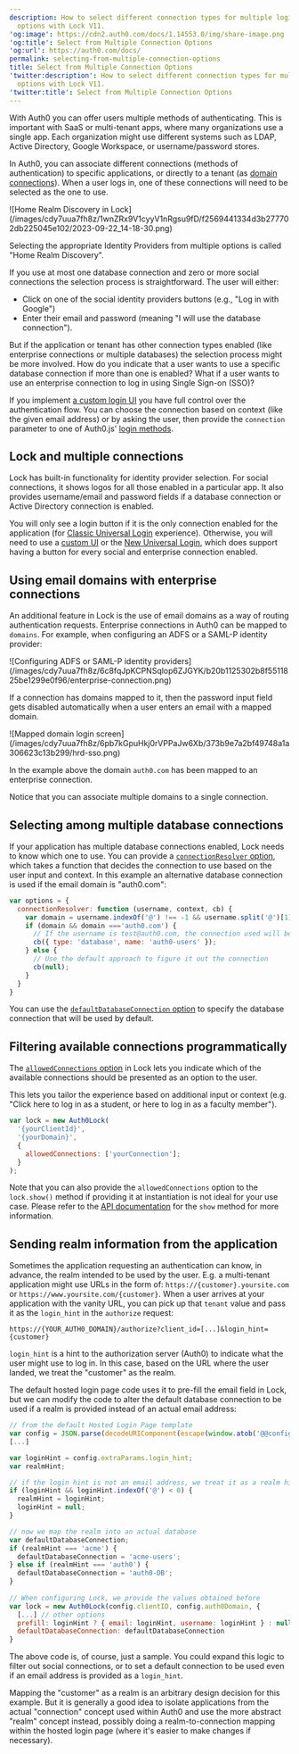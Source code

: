 ```yaml
---
description: How to select different connection types for multiple login
  options with Lock V11.
'og:image': https://cdn2.auth0.com/docs/1.14553.0/img/share-image.png
'og:title': Select from Multiple Connection Options
'og:url': https://auth0.com/docs/
permalink: selecting-from-multiple-connection-options
title: Select from Multiple Connection Options
'twitter:description': How to select different connection types for multiple login
  options with Lock V11.
'twitter:title': Select from Multiple Connection Options
---
```

With Auth0 you can offer users multiple methods of authenticating. This is important with SaaS or multi-tenant apps, where many organizations use a single app. Each organization might use different systems such as LDAP, Active Directory, Google Workspace, or username/password stores.

In Auth0, you can associate different connections (methods of authentication) to specific applications, or directly to a tenant (as [domain connections](/docs/authenticate/identity-providers/promote-connections-to-domain-level)). When a user logs in, one of these connections will need to be selected as the one to use.

<Frame>![Home Realm Discovery in Lock](/images/cdy7uua7fh8z/1wnZRx9V1cyyV1nRgsu9fD/f2569441334d3b277702db225045e102/2023-09-22_14-18-30.png)</Frame>

Selecting the appropriate <Tooltip tip="Identity Provider (IdP): Service that stores and manages digital identities." cta="View Glossary" href="/docs/glossary?term=Identity+Providers">Identity Providers</Tooltip> from multiple options is called "Home Realm Discovery".

If you use at most one database connection and zero or more social connections the selection process is straightforward. The user will either:

* Click on one of the social identity providers buttons (e.g., "Log in with Google")
* Enter their email and password (meaning "I will use the database connection").

But if the application or tenant has other connection types enabled (like enterprise connections or multiple databases) the selection process might be more involved. How do you indicate that a user wants to use a specific database connection if more than one is enabled? What if a user wants to use an enterprise connection to log in using <Tooltip tip="Single Sign-On (SSO): Service that, after a user logs into one applicaton, automatically logs that user in to other applications." cta="View Glossary" href="/docs/glossary?term=Single+Sign-on">Single Sign-on</Tooltip> (SSO)?

If you implement [a custom login UI](/docs/customize/login-pages/classic-login/customize-with-lock-sdk) you have full control over the authentication flow. You can choose the connection based on context (like the given email address) or by asking the user, then provide the `connection` parameter to one of Auth0.js' [login methods](/docs/libraries/auth0js).

## Lock and multiple connections

Lock has built-in functionality for identity provider selection. For social connections, it shows logos for all those enabled in a particular app. It also provides username/email and password fields if a database connection or Active Directory connection is enabled.

You will only see a login button if it is the only connection enabled for the application (for [Classic Universal Login](/docs/authenticate/login/auth0-universal-login/universal-login-vs-classic-login/classic-experience) experience). Otherwise, you will need to use a [custom UI](/docs/customize/login-pages/classic-login/customize-with-lock-sdk) or the [New Universal Login](/docs/authenticate/login/auth0-universal-login/universal-login-vs-classic-login/universal-experience), which does support having a button for every social and enterprise connection enabled.

## Using email domains with enterprise connections

An additional feature in Lock is the use of email domains as a way of routing authentication requests. Enterprise connections in Auth0 can be mapped to `domains`. For example, when configuring an ADFS or a <Tooltip tip="Security Assertion Markup Language (SAML): Standardized protocol allowing two parties to exchange authentication information without a password." cta="View Glossary" href="/docs/glossary?term=SAML">SAML</Tooltip>-P identity provider:

<Frame>![Configuring ADFS or SAML-P identity providers](/images/cdy7uua7fh8z/6c8fqJpKCPNSqlop6ZJGYK/b20b1125302b8f5511825be1299e0f96/enterprise-connection.png)</Frame>

If a connection has domains mapped to it, then the password input field gets disabled automatically when a user enters an email with a mapped domain.

<Frame>![Mapped domain login screen](/images/cdy7uua7fh8z/6pb7kGpuHkj0rVPPaJw6Xb/373b9e7a2bf49748a1a306623c13b299/hrd-sso.png)</Frame>

In the example above the domain `auth0.com` has been mapped to an enterprise connection.

Notice that you can associate multiple domains to a single connection.

## Selecting among multiple database connections

If your application has multiple database connections enabled, Lock needs to know which one to use. You can provide a [`connectionResolver` option](https://github.com/auth0/lock#other-options), which takes a function that decides the connection to use based on the user input and context. In this example an alternative database connection is used if the email domain is "auth0.com":

```js lines
var options = {
  connectionResolver: function (username, context, cb) {
    var domain = username.indexOf('@') !== -1 && username.split('@')[1];
    if (domain && domain ==='auth0.com') {
      // If the username is test@auth0.com, the connection used will be the `auth0-users` connection.
      cb({ type: 'database', name: 'auth0-users' });
    } else {
      // Use the default approach to figure it out the connection
      cb(null);
    }
  }
}
```

You can use the [`defaultDatabaseConnection` option](/docs/libraries/lock/lock-configuration#defaultdatabaseconnection-string-) to specify the database connection that will be used by default.

## Filtering available connections programmatically

The [`allowedConnections` option](/docs/libraries/lock/lock-configuration#allowedconnections-array-) in Lock lets you indicate which of the available connections should be presented as an option to the user.

This lets you tailor the experience based on additional input or context (e.g. "Click here to log in as a student, or here to log in as a faculty member").


```js lines
var lock = new Auth0Lock(
  '{yourClientId}',
  '{yourDomain}',
  {
    allowedConnections: ['yourConnection'];
  }
);
```

Note that you can also provide the `allowedConnections` option to the `lock.show()` method if providing it at instantiation is not ideal for your use case. Please refer to the [API documentation](/docs/libraries/lock/lock-api-reference) for the `show` method for more information.

## Sending realm information from the application

Sometimes the application requesting an authentication can know, in advance, the realm intended to be used by the user. E.g. a multi-tenant application might use URLs in the form of: `https://{customer}.yoursite.com` or `https://www.yoursite.com/{customer}`. When a user arrives at your application with the vanity URL, you can pick up that `tenant` value and pass it as the `login_hint` in the `authorize` request:

`https://{YOUR_AUTH0_DOMAIN}/authorize?client_id=[...]&login_hint={customer}`

`login_hint` is a hint to the <Tooltip tip="Authorization Server: Centralized server that contributes to defining the boundaries of a user’s access. For example, your authorization server can control the data, tasks, and features available to a user." cta="View Glossary" href="/docs/glossary?term=authorization+server">authorization server</Tooltip> (Auth0) to indicate what the user might use to log in. In this case, based on the URL where the user landed, we treat the "customer" as the realm.

The default hosted login page code uses it to pre-fill the email field in Lock, but we can modify the code to alter the default database connection to be used if a realm is provided instead of an actual email address:

```js lines expandable
// from the default Hosted Login Page template
var config = JSON.parse(decodeURIComponent(escape(window.atob('@@config@@'))));
[...]

var loginHint = config.extraParams.login_hint;
var realmHint;

// if the login hint is not an email address, we treat it as a realm hint
if (loginHint && loginHint.indexOf('@') < 0) {
  realmHint = loginHint;
  loginHint = null;
}

// now we map the realm into an actual database
var defaultDatabaseConnection;
if (realmHint === 'acme') {
  defaultDatabaseConnection = 'acme-users';
} else if (realmHint === 'auth0') {
  defaultDatabaseConnection = 'auth0-DB';
}
    
// When configuring Lock, we provide the values obtained before
var lock = new Auth0Lock(config.clientID, config.auth0Domain, {
  [...] // other options
  prefill: loginHint ? { email: loginHint, username: loginHint } : null,
  defaultDatabaseConnection: defaultDatabaseConnection
}
```

The above code is, of course, just a sample. You could expand this logic to filter out social connections, or to set a default connection to be used even if an email address is provided as a `login_hint`.

Mapping the "customer" as a realm is an arbitrary design decision for this example. But it is generally a good idea to isolate applications from the actual "connection" concept used within Auth0 and use the more abstract "realm" concept instead, possibly doing a realm-to-connection mapping within the hosted login page (where it's easier to make changes if necessary).